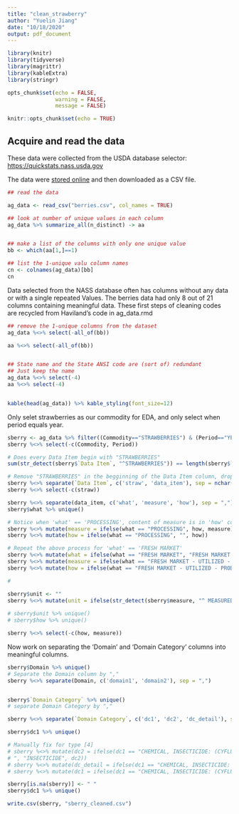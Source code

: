 ```yaml
---
title: "clean_strawberry"
author: "Yuelin Jiang"
date: "10/18/2020"
output: pdf_document
---
```


```r
library(knitr)
library(tidyverse)
library(magrittr)
library(kableExtra)
library(stringr)

opts_chunk$set(echo = FALSE, 
               warning = FALSE,
               message = FALSE)

knitr::opts_chunk$set(echo = TRUE)
```

##  Acquire and read the data

These data were collected from the USDA database selector: <a href="https://quickstats.nass.usda.gov">https://quickstats.nass.usda.gov</a>

The data were <a href="https://quickstats.nass.usda.gov/results/D416E96E-3D5C-324C-9334-1D38DF88FFF1">stored online</a> and then downloaded as a CSV file.

```r
## read the data

ag_data <- read_csv("berries.csv", col_names = TRUE)

## look at number of unique values in each column
ag_data %>% summarize_all(n_distinct) -> aa


## make a list of the columns with only one unique value
bb <- which(aa[1,]==1)

## list the 1-unique valu column names 
cn <- colnames(ag_data)[bb]
cn
```

Data selected from the NASS database often has columns without any data or with a single repeated Values.  The berries data had only 8 out of 21 columns containing meaningful data. These first steps of cleaning codes are recycled from Haviland's code in ag_data.rmd

```r
## remove the 1-unique columns from the dataset
ag_data %<>% select(-all_of(bb))

aa %<>% select(-all_of(bb)) 


## State name and the State ANSI code are (sort of) redundant
## Just keep the name
ag_data %<>% select(-4)
aa %<>% select(-4) 


kable(head(ag_data)) %>% kable_styling(font_size=12)
```

Only selet strawberries as our commodity for EDA, and only select when period equals year.


```r
sberry <- ag_data %>% filter((Commodity=="STRAWBERRIES") & (Period=="YEAR"))
sberry %<>% select(-c(Commodity, Period))

# Does every Data Item begin with "STRAWBERRIES"
sum(str_detect(sberry$`Data Item`, "^STRAWBERRIES")) == length(sberry$`Data Item`)

# Remove "STRAWBERRIES" in the begginning of the Data Item column, drop this column
sberry %<>% separate(`Data Item`, c('straw', 'data_item'), sep = nchar("STRAWBERRIES")+2)
sberry %<>% select(-c(straw))

sberry %<>% separate(data_item, c('what', 'measure', 'how'), sep = ",")
sberry$what %>% unique()

# Notice when 'what' == 'PROCESSING', content of measure is in 'how' column. Switch the content
sberry %<>% mutate(measure = ifelse(what == "PROCESSING", how, measure))
sberry %<>% mutate(how = ifelse(what == "PROCESSING", "", how))

# Repeat the above process for 'what' == 'FRESH MARKET'
sberry %<>% mutate(what = ifelse(what == "FRESH MARKET", "FRESH MARKET - UTILIZED - PRODUCTION", what))
sberry %<>% mutate(measure = ifelse(what == "FRESH MARKET - UTILIZED - PRODUCTION", how, measure))
sberry %<>% mutate(how = ifelse(what == "FRESH MARKET - UTILIZED - PRODUCTION", "", how))

# 

sberry$unit <- ""
sberry %<>% mutate(unit = ifelse(str_detect(sberry$measure, "^ MEASURED IN "), substr(sberry$measure, nchar(" MEASURED IN ")+1, nchar(sberry$measure)))) 
                 
# sberry$unit %>% unique()     
# sberry$how %>% unique()

sberry %<>% select(-c(how, measure))
```

Now work on separating the 'Domain' and 'Domain Category' columns into meaningful columns.

```r


sberry$Domain %>% unique()
# Separate the Domain column by ","
sberry %<>% separate(Domain, c('domain1', 'domain2'), sep = ",")


sberry$`Domain Category` %>% unique()
# separate Domain Category by ","

sberry %<>% separate(`Domain Category`, c('dc1', 'dc2', 'dc_detail'), sep = "[,\\:]", convert = TRUE, extra = "merge")

sberry$dc1 %>% unique()

# Manually fix for type [4]
# sberry %<>% mutate(dc2 = ifelse(dc1 == "CHEMICAL, INSECTICIDE: (CYFLUMETOFEN�= 138831)
# ", "INSECTICIDE", dc2))
# sberry %<>% mutate(dc_detail = ifelse(dc1 == "CHEMICAL, INSECTICIDE: (CYFLUMETOFEN\xa0= 138831)", "(CYFLUMETOFEN = 138831)", dc_detail))
# sberry %<>% mutate(dc1 = ifelse(dc1 == "CHEMICAL, INSECTICIDE: (CYFLUMETOFEN\xa0= 138831)", "CHEMICAL", dc1))

sberry[is.na(sberry)] <- " "
sberry$dc1 %>% unique()

```

```r
write.csv(sberry, "sberry_cleaned.csv")

```

